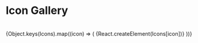 
<Meta title="Design Tokens/Icon Gallery" />

# Icon Gallery

<br />

<IconGallery>
    {Object.keys(Icons).map((icon) => (
        <IconItem key={icon} name={icon}>
            {React.createElement(Icons[icon])}
        </IconItem>
    ))}
</IconGallery>
